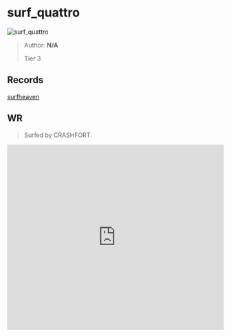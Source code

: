 
# surf_quattro

![surf_quattro](https://raw.githubusercontent.com/Sayt123/SurfMapPics/Maps-and-bonuses/csgo/surf_quattro.jpg)

> Author: **N/A**
>
> Tier 3

## Records

[surfheaven](https://surfheaven.eu/map/surf_quattro)

## WR

> Surfed by CRASHFORT.

<iframe
width="100%"
height="430"
src="https://www.youtube.com/embed/rSWrm8qlIxw"
frameborder="0"
allow="accelerometer; autoplay; clipboard-write; encrypted-media; gyroscope; picture-in-picture"
allowFullScreen
/>

```md

[Surf Timer] - crashfort finished in 01:04:57 (WR -00:04:14). Improving by 00:26:19
[Surf Timer] - crashfort beat the map record! Rank: 1/746


```
                